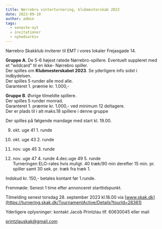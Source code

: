 ```yaml
---
title: Nørrebro vinterturnering, klubmesterskab 2023
date: 2023-09-10
author: admin
tags:
  - seneste-nyt
  - invitationer
  - nyhedsarkiv
---
```


Nørrebro Skakklub inviterer til EMT i vores lokaler Frejasgade 14.

**Gruppe A**. De 5-6 højest ratede Nørrebro-spillere. Eventuelt suppleret med et "wildcard" til en ikke- Nørrebro spiller.  
Der spilles om **Klubmesterskabet 2023**. Se yderligere info sidst i indbydelsen.  
Der spilles 5 runder alle mod alle.  
Garanteret 1. præmie kr. 1.000,-

**Gruppe B**. Øvrige tilmeldte spillere.  
Der spilles 5 runder monrad.  
Garanteret 1. præmie kr. 1.000,- ved minimum 12 deltagere.  
Der er plads til i alt maks.18 spillere i denne gruppe

Der spilles på følgende mandage med start kl. 19.00.

9. okt. uge 41 1. runde

11. okt. uge 43 2. runde

13. nov. uge 45 3. runde

15. nov. uge 47 4. runde 4.dec.uge 49 5. runde  
    Turneringen ELO-rates hvis muligt. 40 træk/90 min derefter 15 min. pr. spiller samt 30 sek. pr. træk fra træk 1.

Indskud kr. 150,- betales kontant før 1.runde.

Fremmøde: Senest 1 time efter annonceret starttidspunkt.

Tilmelding senest torsdag 28. september 2023 kl.18.00 via [www.skak.dk](https://turnering.skak.dk/TournamentActive/Details?tourId=28361)

Yderligere oplysninger: kontakt Jacob Printzlau tlf. 60630045 eller mail

printzlauskak@gmail.com
